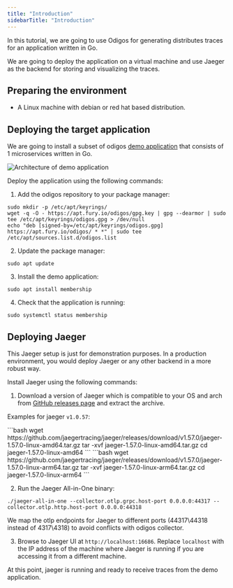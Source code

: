```yaml
---
title: "Introduction"
sidebarTitle: "Introduction"
---
```


In this tutorial, we are going to use Odigos for generating distributes traces for an application written in Go.

We are going to deploy the application on a virtual machine and use Jaeger as the backend for storing and visualizing the traces.

## Preparing the environment

- A Linux machine with debian or red hat based distribution.

## Deploying the target application

We are going to install a subset of odigos [demo application](https://github.com/odigos-io/simple-demo) that consists of 1 microservices written in Go.

<Frame>
    <img src="/images/demo_architecture.png" alt="Architecture of demo application" />
</Frame>

Deploy the application using the following commands:

1. Add the odigos repository to your package manager:

```shell
sudo mkdir -p /etc/apt/keyrings/
wget -q -O - https://apt.fury.io/odigos/gpg.key | gpg --dearmor | sudo tee /etc/apt/keyrings/odigos.gpg > /dev/null
echo "deb [signed-by=/etc/apt/keyrings/odigos.gpg] https://apt.fury.io/odigos/ * *" | sudo tee /etc/apt/sources.list.d/odigos.list
```

2. Update the package manager:

```shell
sudo apt update
```

3. Install the demo application:

```shell
sudo apt install membership
```

4. Check that the application is running:

```shell
sudo systemctl status membership
```

## Deploying Jaeger

This Jaeger setup is just for demonstration purposes. In a production environment, you would deploy Jaeger or any other backend in a more robust way.

Install Jaeger using the following commands:

1. Download a version of Jaeger which is compatible to your OS and arch from [GitHub releases page](https://github.com/jaegertracing/jaeger/releases) and extract the archive.

Examples for jaeger `v1.0.57`:

<Tabs>
  <Tab title="amd64">
  ```bash
wget https://github.com/jaegertracing/jaeger/releases/download/v1.57.0/jaeger-1.57.0-linux-amd64.tar.gz
tar -xvf jaeger-1.57.0-linux-amd64.tar.gz
cd jaeger-1.57.0-linux-amd64
  ```
  </Tab>
  <Tab title="arm64">
  ```bash
wget https://github.com/jaegertracing/jaeger/releases/download/v1.57.0/jaeger-1.57.0-linux-arm64.tar.gz
tar -xvf jaeger-1.57.0-linux-arm64.tar.gz
cd jaeger-1.57.0-linux-arm64
  ```
  </Tab>
</Tabs>

2. Run the Jaeger All-in-One binary:

```shell
./jaeger-all-in-one --collector.otlp.grpc.host-port 0.0.0.0:44317 --collector.otlp.http.host-port 0.0.0.0:44318
```

We map the otlp endpoints for Jaeger to different ports (44317\44318 instead of 4317\4318) to avoid conflicts with odigos collector.

3. Browse to Jaeger UI at `http://localhost:16686`. Replace `localhost` with the IP address of the machine where Jaeger is running if you are accessing it from a different machine.

At this point, jaeger is running and ready to receive traces from the demo application.
